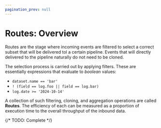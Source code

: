 ```yaml
---
pagination_prev: null
---
```


# Routes: Overview

Routes are the stage where incoming events are filtered to select a correct subset that will be delivered tol a certain pipeline. Events that will directly delivered to the pipeline naturally do not need to be cloned.

The selection process is carried out by applying filters. These are essentially expressions that evaluate to _boolean_ values:

* `dataset.name == 'bar'`
* `! (field == log.foo || field == log.bar)`
* `log.date >= '2024-10-14'`

A collection of such filtering, cloning, and aggregation operations are called **Routes**. The efficiency of each can be measured as a proportion of execution time to the overall throughput of the inbound data.

{/* TODO: Complete */}